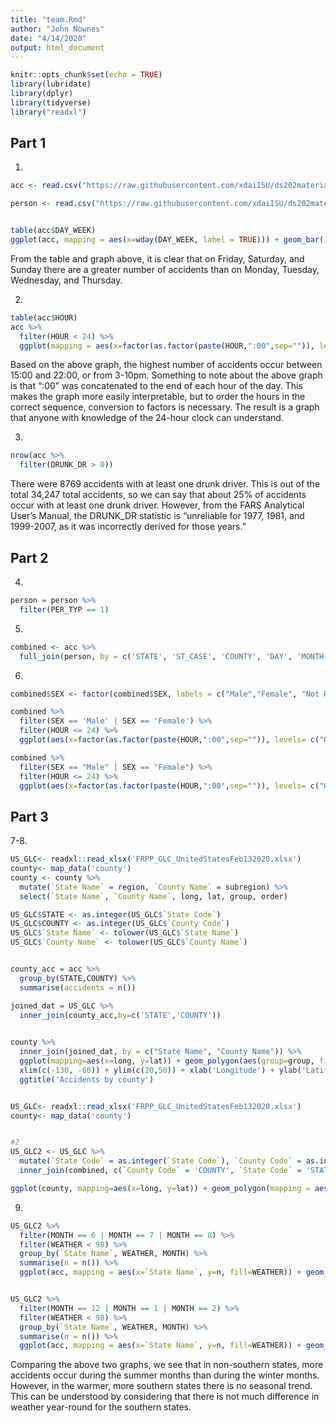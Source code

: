 ```yaml
---
title: "team.Rmd"
author: "John Nownes"
date: "4/14/2020"
output: html_document
---
```


```r
knitr::opts_chunk$set(echo = TRUE)
library(lubridate)
library(dplyr)
library(tidyverse)
library("readxl")
```

## Part 1
1.
```r
acc <- read.csv("https://raw.githubusercontent.com/xdaiISU/ds202materials/master/hwlabs/fars2017/accident.csv", stringsAsFactors = FALSE)

person <- read.csv("https://raw.githubusercontent.com/xdaiISU/ds202materials/master/hwlabs/fars2017/person.csv", stringsAsFactors = FALSE)


table(acc$DAY_WEEK)
ggplot(acc, mapping = aes(x=wday(DAY_WEEK, label = TRUE))) + geom_bar() + xlab("Day of week") + ylab("Total number of accidents") + ggtitle("Total number of accidents on each day of the week")
```

From the table and graph above, it is clear that on Friday, Saturday, and Sunday there are a greater number of accidents than on Monday, Tuesday, Wednesday, and Thursday.

2.
```r
table(acc$HOUR)
acc %>%
  filter(HOUR < 24) %>%
  ggplot(mapping = aes(x=factor(as.factor(paste(HOUR,":00",sep="")), levels= c("0:00","1:00","2:00","3:00","4:00","5:00","6:00","7:00","8:00","9:00","10:00","11:00","12:00","13:00","14:00","15:00","16:00","17:00","18:00","19:00","20:00","21:00","22:00","23:00")))) + geom_bar() + xlab("Hour of Day (24-hour clock)") + ylab("Total number of accidents") + ggtitle("Total number of accidents based on time of day") + theme(axis.text.x = element_text(angle = 90, vjust = .4))
```

Based on the above graph, the highest number of accidents occur between 15:00 and 22:00, or from 3-10pm. Something to note about the above graph is that ":00" was concatenated to the end of each hour of the day. This makes the graph more easily interpretable, but to order the hours in the correct sequence, conversion to factors is necessary. The result is a graph that anyone with knowledge of the 24-hour clock can understand.

3.
```r
nrow(acc %>%
  filter(DRUNK_DR > 0))
```

There were 8769 accidents with at least one drunk driver. This is out of the total 34,247 total accidents, so we can say that about 25% of accidents occur with at least one drunk driver. However, from the FARS Analytical User's Manual, the DRUNK_DR statistic is "unreliable for 1977, 1981, and 1999-2007, as it was incorrectly
derived for those years."

## Part 2
4.
```r
person = person %>%
  filter(PER_TYP == 1)
```

5.
```r
combined <- acc %>%
  full_join(person, by = c('STATE', 'ST_CASE', 'COUNTY', 'DAY', 'MONTH', 'HOUR', 'MINUTE'))
```

6.
```r
combined$SEX <- factor(combined$SEX, labels = c("Male","Female", "Not Reported", "Unknown"))

combined %>%
  filter(SEX == 'Male' | SEX == 'Female') %>%
  filter(HOUR <= 24) %>%
  ggplot(aes(x=factor(as.factor(paste(HOUR,":00",sep="")), levels= c("0:00","1:00","2:00","3:00","4:00","5:00","6:00","7:00","8:00","9:00","10:00","11:00","12:00","13:00","14:00","15:00","16:00","17:00","18:00","19:00","20:00","21:00","22:00","23:00")), fill=wday(DAY_WEEK, label = TRUE))) + geom_bar() + facet_wrap(~SEX) + labs(x= "Hour of Day", y= "Number of accidents",fill = "Day of Week", title="Accidents by day of week, hour, and sex") + theme(axis.text.x = element_text(angle = 90, vjust = .4)) + scale_x_discrete(breaks=c("0:00","2:00","4:00","6:00","8:00","10:00","12:00","14:00","16:00","18:00","20:00","22:00"))

combined %>%
  filter(SEX == "Male" | SEX == "Female") %>%
  filter(HOUR <= 24) %>%
  ggplot(aes(x=factor(as.factor(paste(HOUR,":00",sep="")), levels= c("0:00","1:00","2:00","3:00","4:00","5:00","6:00","7:00","8:00","9:00","10:00","11:00","12:00","13:00","14:00","15:00","16:00","17:00","18:00","19:00","20:00","21:00","22:00","23:00")), fill=SEX)) + geom_bar() + facet_wrap(~wday(DAY_WEEK, label = TRUE), nrow=3) + xlab("Hour of Day (24-hour clock)") + ylab('Number of accidents') + ggtitle('Accidents by day of week, hour, and sex') + theme(axis.text.x = element_text(angle = 90, vjust = .4)) + scale_x_discrete(breaks=c("0:00","2:00","4:00","6:00","8:00","10:00","12:00","14:00","16:00","18:00","20:00","22:00"))
```

## Part 3
7-8.
```r
US_GLC<- readxl::read_xlsx('FRPP_GLC_UnitedStatesFeb132020.xlsx')
county<- map_data('county')
county <- county %>%
  mutate(`State Name` = region, `County Name` = subregion) %>%
  select(`State Name`, `County Name`, long, lat, group, order)

US_GLC$STATE <- as.integer(US_GLC$`State Code`)
US_GLC$COUNTY <- as.integer(US_GLC$`County Code`)
US_GLC$`State Name` <- tolower(US_GLC$`State Name`)
US_GLC$`County Name` <- tolower(US_GLC$`County Name`)


county_acc = acc %>%
  group_by(STATE,COUNTY) %>%
  summarise(accidents = n())

joined_dat = US_GLC %>%
  inner_join(county_acc,by=c('STATE','COUNTY'))
  

county %>%
  inner_join(joined_dat, by = c("State Name", "County Name")) %>%
  ggplot(mapping=aes(x=long, y=lat)) + geom_polygon(aes(group=group, fill=accidents)) + 
  xlim(c(-130, -60)) + ylim(c(20,50)) + xlab('Longitude') + ylab('Latitude') + 
  ggtitle('Accidents by county')


US_GLC<- readxl::read_xlsx('FRPP_GLC_UnitedStatesFeb132020.xlsx')
county<- map_data('county')


#2
US_GLC2 <- US_GLC %>%
  mutate(`State Code` = as.integer(`State Code`), `County Code` = as.integer(`County Code`), `City Code` = as.integer(`City Code`)) %>%
  inner_join(combined, c(`County Code` = 'COUNTY', `State Code` = 'STATE', `City Code` = 'CITY'))

ggplot(county, mapping=aes(x=long, y=lat)) + geom_polygon(mapping = aes(group=group, fill=)) + geom_point(US_GLC2, mapping = aes(x=LONGITUD, y=LATITUDE), color='lightgreen', alpha=.2, size=.02) + xlim(c(-130, -60)) + ylim(c(20,50)) + xlab('Longitutde') + ylab('Latitude') + ggtitle('Accident clusters in the United States')

```

9.

```r

US_GLC2 %>%
  filter(MONTH == 6 | MONTH == 7 | MONTH == 8) %>% 
  filter(WEATHER < 98) %>%
  group_by(`State Name`, WEATHER, MONTH) %>%
  summarise(n = n()) %>%
  ggplot(acc, mapping = aes(x=`State Name`, y=n, fill=WEATHER)) + geom_col() + coord_flip() + xlab('STATE') + ylab('NUMBER OF ACCIDENTS') + ggtitle("Accidents by State during the Summer Season")


US_GLC2 %>%
  filter(MONTH == 12 | MONTH == 1 | MONTH == 2) %>% 
  filter(WEATHER < 98) %>%
  group_by(`State Name`, WEATHER, MONTH) %>%
  summarise(n = n()) %>%
  ggplot(acc, mapping = aes(x=`State Name`, y=n, fill=WEATHER)) + geom_col() + coord_flip() + xlab('STATE') + ylab('NUMBER OF ACCIDENTS') + ggtitle("Accidents by State during the Winter Season")
```

Comparing the above two graphs, we see that in non-southern states, more accidents occur during the summer months than during the winter months. However, in the warmer, more southern states there is no seasonal trend. This can be understood by considering that there is not much difference in weather year-round for the southern states.